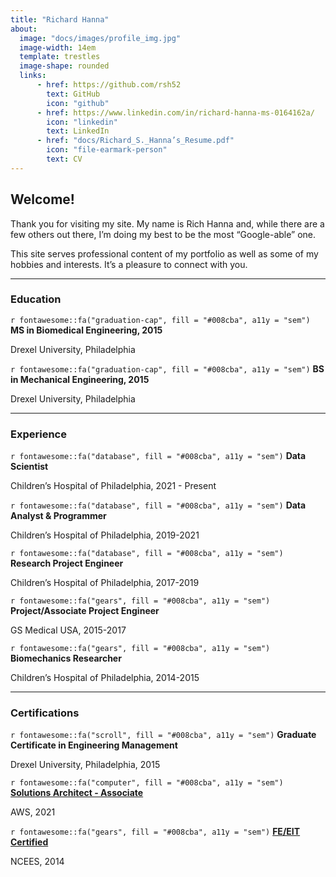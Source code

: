 ```yaml
---
title: "Richard Hanna"
about:
  image: "docs/images/profile_img.jpg"
  image-width: 14em
  template: trestles
  image-shape: rounded
  links:
      - href: https://github.com/rsh52
        text: GitHub
        icon: "github"
      - href: https://www.linkedin.com/in/richard-hanna-ms-0164162a/
        icon: "linkedin"
        text: LinkedIn
      - href: "docs/Richard_S._Hanna’s_Resume.pdf"
        icon: "file-earmark-person"
        text: CV
---
```


## Welcome!

Thank you for visiting my site. My name is Rich Hanna and, while there are a few
others out there, I'm doing my best to be the most "Google-able" one. 

This site serves professional content of my portfolio as well as some of my
hobbies and interests. It's a pleasure to connect with you.

--------------------------------------------------------------------------------

### Education

<div class="topbr">
<p class="custom-subtitle">`r fontawesome::fa("graduation-cap", fill = "#008cba", a11y = "sem")` **MS in Biomedical Engineering, 2015**</p>  
<p class="custom-subtitle2">Drexel University, Philadelphia</p>

<p class="custom-subtitle">`r fontawesome::fa("graduation-cap", fill = "#008cba", a11y = "sem")` **BS in Mechanical Engineering, 2015**</p>  
<p class="custom-subtitle2">Drexel University, Philadelphia</p>
</div>

--------------------------------------------------------------------------------

### Experience

<div class="topbr">
<p class="custom-subtitle">`r fontawesome::fa("database", fill = "#008cba", a11y = "sem")` **Data Scientist**</p>  
<p class="custom-subtitle2">Children's Hospital of Philadelphia, 2021 - Present</p>

<p class="custom-subtitle">`r fontawesome::fa("database", fill = "#008cba", a11y = "sem")` **Data Analyst & Programmer**</p>  
<p class="custom-subtitle2">Children's Hospital of Philadelphia, 2019-2021</p>

<p class="custom-subtitle">`r fontawesome::fa("database", fill = "#008cba", a11y = "sem")` **Research Project Engineer**</p>  
<p class="custom-subtitle2">Children's Hospital of Philadelphia, 2017-2019</p>

<p class="custom-subtitle">`r fontawesome::fa("gears", fill = "#008cba", a11y = "sem")` **Project/Associate Project Engineer**</p>  
<p class="custom-subtitle2">GS Medical USA, 2015-2017</p>

<p class="custom-subtitle">`r fontawesome::fa("gears", fill = "#008cba", a11y = "sem")` **Biomechanics Researcher**</p>  
<p class="custom-subtitle2">Children's Hospital of Philadelphia, 2014-2015</p>
</div>

--------------------------------------------------------------------------------

### Certifications

<div class="topbr">
<p class="custom-subtitle">`r fontawesome::fa("scroll", fill = "#008cba", a11y = "sem")` **Graduate Certificate in Engineering Management**</p>  
<p class="custom-subtitle2">Drexel University, Philadelphia, 2015</p>

<p class="custom-subtitle">`r fontawesome::fa("computer", fill = "#008cba", a11y = "sem")` [**Solutions Architect - Associate**](https://www.credly.com/badges/44361ea8-9eb9-4f27-99ca-05b582f5b962?source=linked_in_profile)</p>  
<p class="custom-subtitle2">AWS, 2021</p>

<p class="custom-subtitle">`r fontawesome::fa("gears", fill = "#008cba", a11y = "sem")` [**FE/EIT Certified**](https://account.ncees.org/rn/1522538-735396-d9a0ace)</p>  
<p class="custom-subtitle2">NCEES, 2014</p>
</div>

